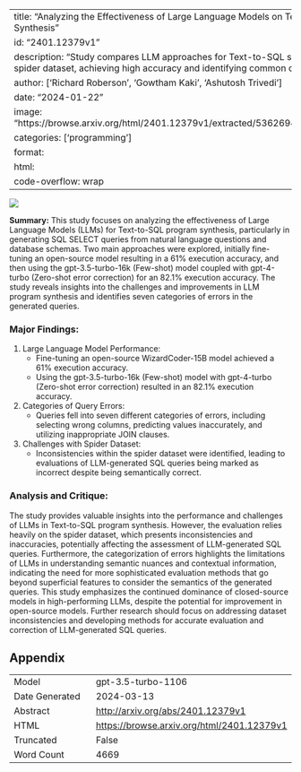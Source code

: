 
---
title: "Analyzing the Effectiveness of Large Language Models on Text-to-SQL Synthesis"
id: "2401.12379v1"
description: "Study compares LLM approaches for Text-to-SQL synthesis using spider dataset, achieving high accuracy and identifying common query errors."
author: ['Richard Roberson', 'Gowtham Kaki', 'Ashutosh Trivedi']
date: "2024-01-22"
image: "https://browse.arxiv.org/html/2401.12379v1/extracted/5362694/data_format.png"
categories: ['programming']
format:
  html:
    code-overflow: wrap
---

![](https://browse.arxiv.org/html/2401.12379v1/extracted/5362694/data_format.png)

**Summary:**
This study focuses on analyzing the effectiveness of Large Language Models (LLMs) for Text-to-SQL program synthesis, particularly in generating SQL SELECT queries from natural language questions and database schemas. Two main approaches were explored, initially fine-tuning an open-source model resulting in a 61% execution accuracy, and then using the gpt-3.5-turbo-16k (Few-shot) model coupled with gpt-4-turbo (Zero-shot error correction) for an 82.1% execution accuracy. The study reveals insights into the challenges and improvements in LLM program synthesis and identifies seven categories of errors in the generated queries.

### Major Findings:
1. Large Language Model Performance:
    - Fine-tuning an open-source WizardCoder-15B model achieved a 61% execution accuracy.
    - Using the gpt-3.5-turbo-16k (Few-shot) model with gpt-4-turbo (Zero-shot error correction) resulted in an 82.1% execution accuracy.
2. Categories of Query Errors:
    - Queries fell into seven different categories of errors, including selecting wrong columns, predicting values inaccurately, and utilizing inappropriate JOIN clauses.
3. Challenges with Spider Dataset:
    - Inconsistencies within the spider dataset were identified, leading to evaluations of LLM-generated SQL queries being marked as incorrect despite being semantically correct.

### Analysis and Critique:
The study provides valuable insights into the performance and challenges of LLMs in Text-to-SQL program synthesis. However, the evaluation relies heavily on the spider dataset, which presents inconsistencies and inaccuracies, potentially affecting the assessment of LLM-generated SQL queries. Furthermore, the categorization of errors highlights the limitations of LLMs in understanding semantic nuances and contextual information, indicating the need for more sophisticated evaluation methods that go beyond superficial features to consider the semantics of the generated queries. This study emphasizes the continued dominance of closed-source models in high-performing LLMs, despite the potential for improvement in open-source models. Further research should focus on addressing dataset inconsistencies and developing methods for accurate evaluation and correction of LLM-generated SQL queries.

## Appendix

|          |          |
|----------|----------|
| Model     | gpt-3.5-turbo-1106       |
| Date Generated     | 2024-03-13       |
| Abstract | [http://arxiv.org/abs/2401.12379v1](http://arxiv.org/abs/2401.12379v1)        |
| HTML     | [https://browse.arxiv.org/html/2401.12379v1](https://browse.arxiv.org/html/2401.12379v1)       |
| Truncated       | False       |
| Word Count       | 4669       |